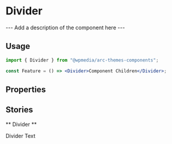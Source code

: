

<Meta title="Components/Divider" component={Divider} />

# Divider

--- Add a description of the component here ---

## Usage

```jsx
import { Divider } from "@wpmedia/arc-themes-components";

const Feature = () => <Divider>Component Children</Divider>;
```

## Properties

<ArgsTable of={Divider} />

## Stories

** Divider **

<Canvas>
	<Story name="Divider">
		<Divider>Divider Text</Divider>
	</Story>
</Canvas>
